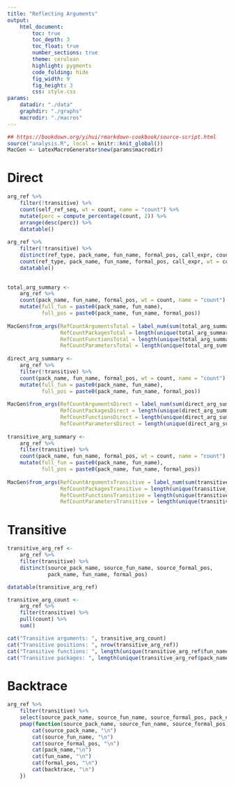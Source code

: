 ```yaml
---
title: "Reflecting Arguments"
output:
    html_document:
        toc: true
        toc_depth: 3
        toc_float: true
        number_sections: true
        theme: cerulean
        highlight: pygments
        code_folding: hide
        fig_width: 9
        fig_height: 3
        css: style.css
params:
    datadir: "./data"
    graphdir: "./graphs"
    macrodir: "./macros"
---
```


```r
## https://bookdown.org/yihui/rmarkdown-cookbook/source-script.html
source("analysis.R", local = knitr::knit_global())
MacGen <- LatexMacroGenerator$new(params$macrodir)
```

# Direct

```r
arg_ref %>%
    filter(!transitive) %>%
    count(self_ref_seq, wt = count, name = "count") %>%
    mutate(perc = compute_percentage(count, 2)) %>%
    arrange(desc(perc)) %>%
    datatable()
    
arg_ref %>%
    filter(!transitive) %>%
    distinct(ref_type, pack_name, fun_name, formal_pos, call_expr, count) %>%
    count(ref_type, pack_name, fun_name, formal_pos, call_expr, wt = count, name = "count") %>%
    datatable()
    

total_arg_summary <- 
    arg_ref %>%
    count(pack_name, fun_name, formal_pos, wt = count, name = "count") %>%
    mutate(full_fun = paste0(pack_name, fun_name),
           full_pos = paste0(pack_name, fun_name, formal_pos))
    
MacGen$from_args(RefCountArgumentsTotal = label_num(sum(total_arg_summary$count)),
                 RefCountPackagesTotal = length(unique(total_arg_summary$pack_name)),
                 RefCountFunctionsTotal = length(unique(total_arg_summary$full_fun)),
                 RefCountParametersTotal = length(unique(total_arg_summary$full_pos)))
                 
direct_arg_summary <- 
    arg_ref %>%
    filter(!transitive) %>%
    count(pack_name, fun_name, formal_pos, wt = count, name = "count") %>%
    mutate(full_fun = paste0(pack_name, fun_name),
           full_pos = paste0(pack_name, fun_name, formal_pos))
    
MacGen$from_args(RefCountArgumentsDirect = label_num(sum(direct_arg_summary$count)),
                 RefCountPackagesDirect = length(unique(direct_arg_summary$pack_name)),
                 RefCountFunctionsDirect = length(unique(direct_arg_summary$full_fun)),
                 RefCountParametersDirect = length(unique(direct_arg_summary$full_pos)))
                 
transitive_arg_summary <- 
    arg_ref %>%
    filter(transitive) %>%
    count(pack_name, fun_name, formal_pos, wt = count, name = "count") %>%
    mutate(full_fun = paste0(pack_name, fun_name),
           full_pos = paste0(pack_name, fun_name, formal_pos))
    
MacGen$from_args(RefCountArgumentsTransitive = label_num(sum(transitive_arg_summary$count)),
                 RefCountPackagesTransitive = length(unique(transitive_arg_summary$pack_name)),
                 RefCountFunctionsTransitive = length(unique(transitive_arg_summary$full_fun)),
                 RefCountParametersTransitive = length(unique(transitive_arg_summary$full_pos)))                 
```

# Transitive

```r
transitive_arg_ref <-
    arg_ref %>%
    filter(transitive) %>%
    distinct(source_pack_name, source_fun_name, source_formal_pos,
             pack_name, fun_name, formal_pos)

datatable(transitive_arg_ref)

transitive_arg_count <- 
    arg_ref %>%
    filter(transitive) %>%
    pull(count) %>%
    sum()

cat("Transitive arguments: ", transitive_arg_count)
cat("Transitive positions: ", nrow(transitive_arg_ref))
cat("Transitive functions: ", length(unique(transitive_arg_ref$fun_name)))
cat("Transitive packages: ", length(unique(transitive_arg_ref$pack_name)))
```


# Backtrace

```r
arg_ref %>%
    filter(transitive) %>%
    select(source_pack_name, source_fun_name, source_formal_pos, pack_name, fun_name, formal_pos, backtrace) %>%
    pmap(function(source_pack_name, source_fun_name, source_formal_pos, pack_name, fun_name, formal_pos, backtrace) {
        cat(source_pack_name, "\n") 
        cat(source_fun_name, "\n")
        cat(source_formal_pos, "\n")
        cat(pack_name,"\n") 
        cat(fun_name, "\n")
        cat(formal_pos, "\n")
        cat(backtrace, "\n")
    })
```
